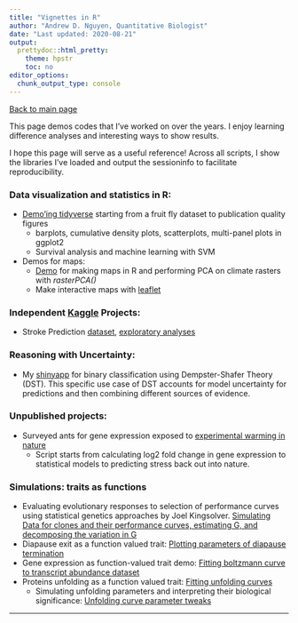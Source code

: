 ```yaml
---
title: "Vignettes in R"
author: "Andrew D. Nguyen, Quantitative Biologist"
date: "Last updated: 2020-08-21"
output:
  prettydoc::html_pretty:
    theme: hpstr
    toc: no
editor_options: 
  chunk_output_type: console
---
```


[Back to main page](https://adnguyen.github.io/)

This page demos codes that I've worked on over the years. I enjoy learning difference analyses and interesting ways to show results. 

I hope this page will serve as a useful reference! Across all scripts, I show the libraries I've loaded and output the sessioninfo to facilitate reproducibility. 



### Data visualization and statistics in R:     

* [Demo'ing tidyverse](ggplot.html) starting from a fruit fly dataset to publication quality figures
  * barplots, cumulative density plots, scatterplots, multi-panel plots in ggplot2    
  * Survival analysis and machine learning with SVM    

* Demos for maps:      
    * [Demo](RasterPCA_demo.html) for making maps in R and performing PCA on climate rasters with *rasterPCA()*       
    * Make interactive maps with [leaflet](Leaflet_code.html)

### Independent [Kaggle](https://www.kaggle.com/) Projects:    
* Stroke Prediction [dataset](https://www.kaggle.com/datasets/fedesoriano/stroke-prediction-dataset?resource=download), [exploratory analyses](stroke.pdf)   


### Reasoning with Uncertainty:   

* My [shinyapp](https://antdrewdnguyen.shinyapps.io/dempster_shafer/) for binary classification using Dempster-Shafer Theory (DST). This specific use case of DST accounts for model uncertainty for predictions and then combining different sources of evidence. 


### Unpublished projects:   

* Surveyed ants for gene expression exposed to [experimental warming in nature](20170508_stressed_ants_report_forSHC_NJG.html)  
    * Script starts from calculating log2 fold change in gene expression to statistical models to predicting stress back out into nature.   


### Simulations: traits as functions   

* Evaluating evolutionary responses to selection of performance curves using statistical genetics approaches by Joel Kingsolver. [Simulating Data for clones and their performance curves, estimating G, and decomposing the variation in G](2018-01-10_simulate_perf_curves.html)  
* Diapause exit as a function valued trait: [Plotting parameters of diapause termination](2018-01-10_phases_of_diapause_exit.html)
* Gene expression as function-valued trait demo: [Fitting boltzmann curve to transcript abundance dataset](Function_valued_traits.html)    
* Proteins unfolding as a function valued trait: [Fitting unfolding curves](20170411_prelim_analyses_pog_aph_proteomics.html)      
    * Simulating unfolding parameters and interpreting their biological significance: [Unfolding curve parameter tweaks](2020-03-12_unfolding_curves.html)    





---------



